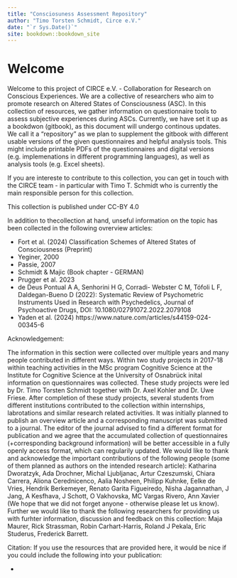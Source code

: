 ```yaml
--- 
title: "Consciosuness Assessment Repository"
author: "Timo Torsten Schmidt, Circe e.V."
date: "`r Sys.Date()`"
site: bookdown::bookdown_site
---
```


# Welcome

Welcome to this project of CIRCE e.V. - Collaboration for Research on Conscious Experiences.
We are a collective of researchers who aim to promote research on Altered States of Consciousness (ASC). In this collection of resources, we gather information on questionnaire tools to assess subjective experiences during ASCs. Currently, we have set it up as a bookdwon (gitbook), as this document will undergo continous updates. We call it a "repository" as we plan to supplement the gitbook with different usable versions of the given questionnaires and helpful analysis tools. This might include printable PDFs of the questionnaires and digital versions (e.g. implemenations in different programming languages), as well as analysis tools (e.g. Excel sheets).

If you are intereste to contribute to this collection, you can get in touch with the CIRCE team - in particular with Timo T. Schmidt who is currently the main responsible person for this collection.

This collection is published under CC-BY 4.0

In addition to thecollection at hand, unseful information on the topic has been collected in the following ovrerview articles:

* Fort et al. (2024) Classification Schemes of Altered States of Consciousness (Preprint)
* Yeginer, 2000
* Passie, 2007
* Schmidt & Majic (Book chapter - GERMAN)
* Prugger et al. 2023
* de Deus Pontual A A, Senhorini H G, Corradi- Webster C M, Tófoli L F, Daldegan-Bueno  D (2022): Systematic Review of Psychometric Instruments Used in Research with Psychedelics, Journal of Psychoactive Drugs, DOI: 10.1080/02791072.2022.2079108
* Yaden et al. (2024) https://www.nature.com/articles/s44159-024-00345-6



Acknowledgement: 

The information in this section were collected over multiple years and many people contributed in different ways. Within two study projects in 2017-18 within teaching activities in the MSc program Cognitive Science at the Institute for Cognitive Science at the University of Osnabrück inital information on questionnaires was collected. These study projects were led by Dr. Timo Torsten Schmidt together with Dr. Axel Kohler and Dr. Uwe Friese. After completion of these study projects, several students from different institutions contributed to the collection within internships, labrotations and similar research related activities. 
It was initially planned to publish an overview article and a corresponding manuscript was submitted to a journal. The editor of the journal advised to find a different format for publication and we agree that the accumulated collection of questionnaires (+corresponding background information) will be better accessible in a fully openly access format, which can regularily updated. 
We would like to thank and acknowledge the important contributions of the following people (some of them planned as authors on the intended research article): Katharina Dworatzyk, Ada Drochner, Michal Ljubljanac, Artur Czeszumski, Chiara Carrera, Aliona Cerednicenco, Aalia Nosheen, Philipp Kuhnke, Eelke de Vries, Hendrik Berkemeyer, Renato Garita Figueiredo, Nisha Jagannathan, J Jang, A Kesfhava, J Schott, O Vakhovska, MC Vargas Rivero, Ann Xavier (We hope that we did not forget anyone - otherwise please let us know).
Further we would like to thank the following researchers for providing us with furhter information, discussion and feedback on this collection: Maja Maurer, Rick Strassman, Robin Carhart-Harris, Roland J Pekala, Eric Studerus, Frederick Barrett.


Citation:
If you use the resources that are provided here, it would be nice if you could include the following into your publication:

* 
